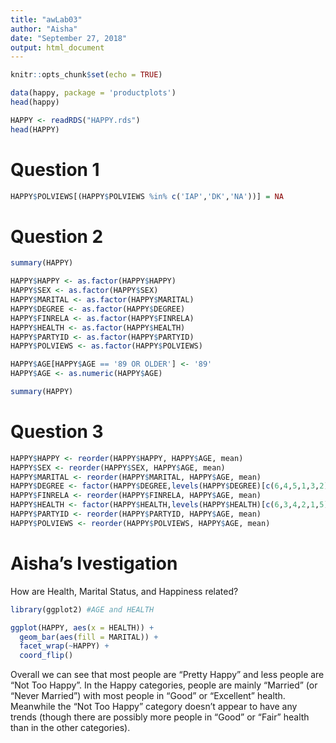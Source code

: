 ```yaml
---
title: "awLab03"
author: "Aisha"
date: "September 27, 2018"
output: html_document
---
```


```r
knitr::opts_chunk$set(echo = TRUE)
```


```r
data(happy, package = 'productplots')
head(happy)

HAPPY <- readRDS("HAPPY.rds")
head(HAPPY)
```

# Question 1
```r
HAPPY$POLVIEWS[(HAPPY$POLVIEWS %in% c('IAP','DK','NA'))] = NA
```

# Question 2 
```r
summary(HAPPY)

HAPPY$HAPPY <- as.factor(HAPPY$HAPPY)
HAPPY$SEX <- as.factor(HAPPY$SEX)
HAPPY$MARITAL <- as.factor(HAPPY$MARITAL)
HAPPY$DEGREE <- as.factor(HAPPY$DEGREE)
HAPPY$FINRELA <- as.factor(HAPPY$FINRELA)
HAPPY$HEALTH <- as.factor(HAPPY$HEALTH)
HAPPY$PARTYID <- as.factor(HAPPY$PARTYID)
HAPPY$POLVIEWS <- as.factor(HAPPY$POLVIEWS)

HAPPY$AGE[HAPPY$AGE == '89 OR OLDER'] <- '89'
HAPPY$AGE <- as.numeric(HAPPY$AGE)

summary(HAPPY)
```

# Question 3
```r
HAPPY$HAPPY <- reorder(HAPPY$HAPPY, HAPPY$AGE, mean)
HAPPY$SEX <- reorder(HAPPY$SEX, HAPPY$AGE, mean)
HAPPY$MARITAL <- reorder(HAPPY$MARITAL, HAPPY$AGE, mean)
HAPPY$DEGREE <- factor(HAPPY$DEGREE,levels(HAPPY$DEGREE)[c(6,4,5,1,3,2)])
HAPPY$FINRELA <- reorder(HAPPY$FINRELA, HAPPY$AGE, mean)
HAPPY$HEALTH <- factor(HAPPY$HEALTH,levels(HAPPY$HEALTH)[c(6,3,4,2,1,5)])
HAPPY$PARTYID <- reorder(HAPPY$PARTYID, HAPPY$AGE, mean)
HAPPY$POLVIEWS <- reorder(HAPPY$POLVIEWS, HAPPY$AGE, mean)
```

# Aisha's Ivestigation  
How are Health, Marital Status, and Happiness related?
```r
library(ggplot2) #AGE and HEALTH

ggplot(HAPPY, aes(x = HEALTH)) +
  geom_bar(aes(fill = MARITAL)) +
  facet_wrap(~HAPPY) +
  coord_flip()
```

Overall we can see that most people are "Pretty Happy" and less people are "Not Too Happy". In the Happy categories, people are mainly "Married" (or "Never Married") with most people in "Good" or "Excellent" health.  Meanwhile the "Not Too Happy" category doesn't appear to have any trends (though there are possibly more people in "Good" or "Fair"  health than in the other categories).